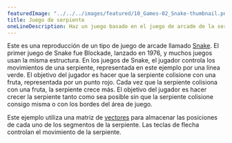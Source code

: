 ---
featuredImage: "../../../images/featured/10_Games-02_Snake-thumbnail.png"
title: Juego de serpiente
oneLineDescription: Haz un juego basado en el juego de arcade de la serpiente.
---

Este es una reproducción de un tipo de juego de arcade llamado <a href="https://en.wikipedia.org/wiki/Snake_(video_game_genre)" target="_blank">Snake</a>. El primer juego de Snake fue Blockade, lanzado en 1976, y muchos juegos usan la misma estructura. En los juegos de Snake, el jugador controla los movimientos de una serpiente, representada en este ejemplo por una línea verde. El objetivo del jugador es hacer que la serpiente colisione con una fruta, representada por un punto rojo. Cada vez que la serpiente colisiona con una fruta, la serpiente crece más. El objetivo del jugador es hacer crecer la serpiente tanto como sea posible sin que la serpiente colisione consigo misma o con los bordes del área de juego.

Este ejemplo utiliza una matriz de <a href="/reference/#/p5.Vector/" target="_blank">vectores</a> para almacenar las posiciones de cada uno de los segmentos de la serpiente. Las teclas de flecha controlan el movimiento de la serpiente.
